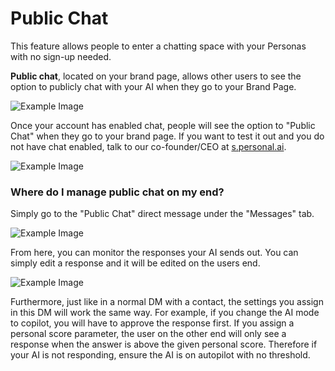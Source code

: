 # Public Chat


This feature allows people to enter a chatting space with your Personas with no sign-up needed. 

**Public chat**, located on your brand page, allows other users to see the option to publicly chat with your AI when they go to your Brand Page.

![Example Image](/images/brand1.png)


Once your account has enabled chat, people will see the option to "Public Chat" when they go to your brand page. If you want to test it out and you do not have chat enabled, talk to our co-founder/CEO at [s.personal.ai](https://s.personal.ai/messaging/profile).&#x20;


![Example Image](/images/brand2.png)


### Where do I manage public chat on my end?

Simply go to the "Public Chat" direct message under the "Messages" tab.&#x20;

![Example Image](/images/brand3.png)

From here, you can monitor the responses your AI sends out. You can simply edit a response and it will be edited on the users end.


![Example Image](/images/brand4.png)


Furthermore, just like in a normal DM with a contact, the settings you assign in this DM will work the same way. For example, if you change the AI mode to copilot, you will have to approve the response first. If you assign a personal score parameter, the user on the other end will only see a response when the answer is above the given personal score. Therefore if your AI is not responding, ensure the AI is on autopilot with no threshold.&#x20;
